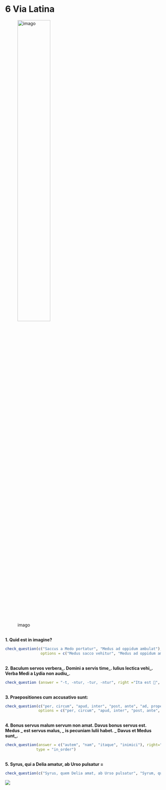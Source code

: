 # 6 Via Latina

![imago](https://drive.google.com/uc?id=1waBib2blNfUeuu7hVgKpnjiUooggDhRI){width="50%"}

</br>
**1. Quid est in imagine?**
```r
check_question(c("Saccus a Medo portatur", "Medus ad oppidum ambulat"), right="recte dicis! 🙂", wrong="сogitandum est 🤔", button_label = "rectene dico?",
                options = c("Medus sacco vehitur", "Medus ad oppidum ambulat", "Saccus a Medo portatur", "Medus lectica portatur"), type = "checkbox")
```

</br>
**2. Baculum servos verbera_. Domini a servis time_. Iulius lectica vehi_. Verba Medi a Lydia non audiu_.**
```r
check_question (answer = "-t, -ntur, -tur, -ntur", right ="Ita est 🤩", wrong ="Non ita 😔", button_label = "rectene dico?", options = c("-ntur, -t, -tur, -t", "-t, -tur, -ntur, -tur","-t, -ntur, -tur, -ntur", "-tur, -ntur, -t, -ntur"), type = "radio")
```

</br>
**3. Praepositiones cum accusativo sunt:**
```r
check_question(c("per, circum", "apud, inter", "post, ante", "ad, prope"), right="recte dicis 😸", wrong= "non hercle vero!😕 ", button_label = "rectene dico?", 
               options = c("per, circum", "apud, inter", "post, ante", "ad, prope"), type = "checkbox")
```       

</br>
**4. Bonus servus malum servum non amat. Davus bonus servus est. Medus _ est servus malus, _ is pecuniam Iulii habet. _ Davus et Medus sunt_.**
 
```r
check_question(answer = c("autem", "nam", "itaque", "inimici"), right="bene 🤩", wrong="minime 😔", button_label = "rectene dico?", 
              type = "in_order")
```

</br>
**5. Syrus, qui a Delia amatur, ab Urso pulsatur =**
```r
check_question(c("Syrus, quem Delia amat, ab Urso pulsatur", "Syrum, qui a Delia amatur, Ursus pulsat"), right="Optime!👍", wrong="quid ais? 🤨", button_label = "rectene dico?", options = c("Syrus, quem Delia amat, ab Urso pulsatur", "Syrus, quem Delia amat, Ursum pulsat", "Syrus, qui Deliam amat, ab Urso pulsatur", "Syrum, qui a Delia amatur, Ursus pulsat"), type = "checkbox")
```


![](https://drive.google.com/uc?id=1zIkZT-s939rTYOAW8rHiHsGdT1hT1aIP)

                                        